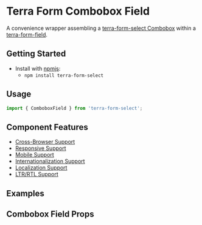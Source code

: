 


<Badge />

# Terra Form Combobox Field

A convenience wrapper assembling a [terra-form-select Combobox](https://github.com/cerner/terra-core/tree/main/packages/terra-form-select/src/Combobox.jsx) within a [terra-form-field](https://github.com/cerner/terra-core/tree/main/packages/terra-form-field).

## Getting Started

- Install with [npmjs](https://www.npmjs.com):
  - `npm install terra-form-select`

## Usage

```jsx
import { ComboboxField } from 'terra-form-select';
```

## Component Features

- [Cross-Browser Support](https://engineering.cerner.com/terra-ui/about/terra-ui/component-standards#cross-browser-support)
- [Responsive Support](https://engineering.cerner.com/terra-ui/about/terra-ui/component-standards#responsive-support)
- [Mobile Support](https://engineering.cerner.com/terra-ui/about/terra-ui/component-standards#mobile-support)
- [Internationalization Support](https://engineering.cerner.com/terra-ui/about/terra-ui/component-standards#internationalization-i18n)
- [Localization Support](https://engineering.cerner.com/terra-ui/about/terra-ui/component-standards#internationalization-i18n)
- [LTR/RTL Support](https://engineering.cerner.com/terra-ui/about/terra-ui/component-standards#ltr--rtl)

## Examples
<ComboboxFieldExample title="Combobox Field Example" />
<RequiredComboboxFieldExample title="Required Combobox Field Example" />
<IncompleteComboboxFieldExample title="Incomplete Combobox Field Example" description="Applies theme-specific styling for incomplete. ***Note: Only use incomplete if given specific guidance, reserved for specific applications when no value has been provided. Not for general use.***" />
<InlineLabelFieldExample title="Combobox Field with Inline Label" />

## Combobox Field Props
<ComboboxFieldPropsTable />
